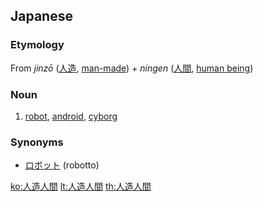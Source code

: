 ==Japanese==
{{ja-kanjitab|人|造|人|間}}
===Etymology===
From ''jinzō'' ([[人造]], [[man-made]]) + ''ningen'' ([[人間]], [[human being]])
===Noun===
{{ja-noun|k|hira=じんぞうにんげん|rom=jinzōningen|hidx=しんぞうにんげん'}}
#[[robot]], [[android]], [[cyborg]]

===Synonyms===
*[[ロボット]] (robotto)

[[ko:人造人間]]
[[lt:人造人間]]
[[th:人造人間]]